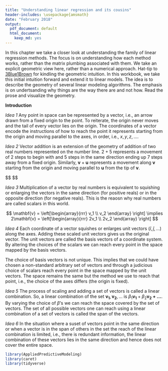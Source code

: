 ```yaml
---
title: "Understanding linear regression and its cousins"
header-includes: \usepackage{amsmath}
date: "February 2018"
output:
  pdf_document: default
  html_document:
    keep_md: yes
---
```


In this chapter we take a closer look at understanding the family of linear regression methods. The focus is on understanding how each method works, rather than the matrix plumbing associated with them. We take an explicit geometric view here, rather than a numerical approach. Hat-tip to [3Blue1Brown](https://www.youtube.com/channel/UCYO_jab_esuFRV4b17AJtAw) for kindling the geometric intuition. In this workbook, we take this initial intuition forward and extend it to linear models. The idea is to describe the geometry of several linear modeling algorithms. The emphasis is on undertsanding why things are the way there are and not how. Read the prose and visualize the geometry.

**Introduction**

*Idea 1* Any point in space can be represented by a vector, i.e., an arrow drawn from a fixed origin to the point. To reiterate, the origin never moves and the tail of every vector lies on the origin. The coordinates of a vector encode the instructions of how to reach the point it represents starting from the origin and moving parallel to the axes, in order, i.e., $x, y, z, \ldots$. 

*Idea 2* Vector addition is an extension of the geometry of addition of two real numbers represented on the number line. $2 + 5$ represents a movement of 2 steps to begin with and 5 steps in the same direction ending up $7$ steps away from a fixed origin. Similarly, $\mathbf{v} + \mathbf{u}$ represents a movement along $\mathbf{v}$ starting from the origin and moving parallel to $\mathbf{u}$ from the tip of $\mathbf{v}$. 

$$
\begin{align}
\mathbf{v} = \begin{bmatrix}
                 v_{1} \\
                 v_{2}
                \end{bmatrix},
\mathbf{u} = \begin{bmatrix}
                 u_{1} \\
                 u_{2}
                \end{bmatrix},
\mathbf{v + u} = \begin{bmatrix}
                 v_{1} + u_{1} \\
                 v_{2} + u_{2}
                \end{bmatrix}

\end{align}
$$

*Idea 3* Multiplication of a vector by real numbers is equivalent to squishing or enlarging the vectors in the same direction (for positive reals) or in the opposite direction (for negative reals). This is the reaosn why real numbers are called scalars in this world.

$$
\mathbf{v} = \left[\begin{array}{rrr}
                   v_1 \\
                   v_2
                   \end{array}
              \right]
\implies 2\mathbf{v} = \left[\begin{array}{rrr}
                   2v_1 \\
                   2v_2
                   \end{array}
              \right]
$$

*Idea 4* Each coordinate of a vector squishes or enlarges unit vectors ($\hat{i}, \hat{j}, \ldots$) along the axes. Adding these scaled unit vectors gives us the original vector. The unit vectors are called the basis vectors of a coordinate system. By altering the choices of the scalars we can reach every point in the space mapped by the basis vectors. 

The choice of basis vectors is not unique. This implies that we could have chosen a non-standard arbitrary set of vectors and through a judicious choice of scalars reach every point in the space mapped by the unit vectors. The space remains the same but the method we use to reach that point, i.e., the choice of the axes differs (the origin is fixed). 

*Idea 5* The process of scaling and adding a set of vectors is called a linear combination. So, a linear combination of the set $\mathbf{v_1}, \mathbf{v_2}, \ldots$ is $\beta_1\mathbf{v_1} + \beta_2\mathbf{v_2 + \ldots}$. By varying the choice of $\beta$'s we can reach the space covered by the set of vectors. The set of all possible vectors one can reach using a linear combination of a set of vectors is called the span of the vectors.  

*Idea 6* In the situation where a suset of vectors point in the same direction or when a vector is in the span of others in the set the reach of the linear combination is limited, i.e., there is redundant information, the linear combination of these vectors lies in the same direction and hence does not cover the entire space. 



```r
library(AppliedPredictiveModeling)
library(caret)
library(tidyverse)
```

